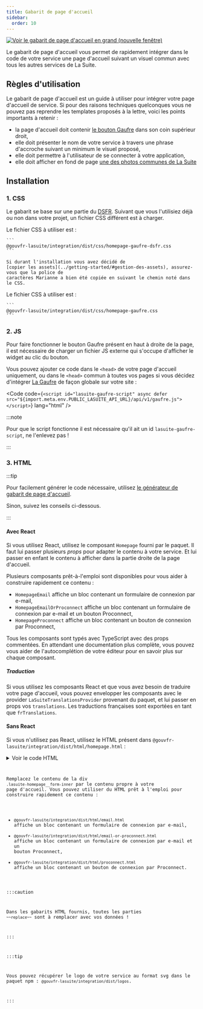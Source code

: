 ```yaml
---
title: Gabarit de page d'accueil
sidebar:
  order: 10
---
```



<p>
  <a href={assetHomepage.src} target="_blank">
    <Image
      src={assetHomepage}
      alt="Voir le gabarit de page d'accueil en grand (nouvelle fenêtre)"
    />
  </a>
</p>

Le gabarit de page d'accueil vous permet de rapidement intégrer dans le code de votre service une
page d'accueil suivant un visuel commun avec tous les autres services de La Suite.

## Règles d'utilisation

Le gabarit de page d'accueil est un guide à utiliser pour intégrer votre page d'accueil de service.
Si pour des raisons techniques quelconques vous ne pouvez pas reprendre les templates proposés à la
lettre, voici les points importants à retenir :

- la page d'accueil doit contenir [le bouton Gaufre](../gaufre) dans son coin supérieur droit,
- elle doit présenter le nom de votre service à travers une phrase d'accroche suivant un minimum le
  visuel proposé,
- elle doit permettre à l'utilisateur de se connecter à votre application,
- elle doit afficher en fond de page
  [une des photos communes de La Suite](/reference/api#arrière-plan-de-page-daccueil)

## Installation

### 1. CSS

Le gabarit se base sur une partie du [DSFR](https://www.systeme-de-design.gouv.fr/). Suivant que
vous l'utilisiez déjà ou non dans votre projet, un fichier CSS différent est à charger.

<Tabs>
  <TabItem label="Vous n'utilisez pas le DSFR">
    Le fichier CSS à utiliser est :

    ```
    @gouvfr-lasuite/integration/dist/css/homepage-gaufre-dsfr.css
    ```

    Si durant l'installation vous avez décidé de
    [copier les assets](../getting-started/#gestion-des-assets), assurez-vous que la police de
    caractères Marianne a bien été copiée en suivant le chemin noté dans le CSS.

  </TabItem>
  <TabItem label="Vous utilisez déjà le DSFR">
    Le fichier CSS à utiliser est :

    ```
    @gouvfr-lasuite/integration/dist/css/homepage-gaufre.css
    ```

  </TabItem>
</Tabs>

### 2. JS

Pour faire fonctionner le bouton Gaufre présent en haut à droite de la page, il est nécessaire de
charger un fichier JS externe qui s'occupe d'afficher le widget au clic du bouton.

Vous pouvez ajouter ce code dans le `<head>` de votre page d'accueil uniquement, ou dans le `<head>`
commun à toutes vos pages si vous décidez d'intégrer [La Gaufre](../gaufre) de façon globale sur
votre site :

<Code
  code={`<script id="lasuite-gaufre-script" async defer src="${import.meta.env.PUBLIC_LASUITE_API_URL}/api/v1/gaufre.js"></script>`}
  lang="html"
/>

:::note

Pour que le script fonctionne il est nécessaire qu'il ait un id `lasuite-gaufre-script`, ne
l'enlevez pas !

:::

### 3. HTML

:::tip

Pour facilement générer le code nécessaire, utilisez
[le générateur de gabarit de page d'accueil](../homepage-generator).

Sinon, suivez les conseils ci-dessous.

:::

#### Avec React

Si vous utilisez React, utilisez le composant `Homepage` fourni par le paquet. Il faut lui passer
plusieurs _props_ pour adapter le contenu à votre service. Et lui passer en enfant le contenu à
afficher dans la partie droite de la page d'accueil.

Plusieurs composants prêt-à-l'emploi sont disponibles pour vous aider à construire rapidement ce
contenu :

- `HomepageEmail` affiche un bloc contenant un formulaire de connexion par e-mail,
- `HomepageEmailOrProconnect` affiche un bloc contenant un formulaire de connexion par e-mail et un
  bouton Proconnect,
- `HomepageProconnect` affiche un bloc contenant un bouton de connexion par Proconnect,

Tous les composants sont typés avec TypeScript avec des props commentées. En attendant une
documentation plus complète, vous pouvez vous aider de l'autocomplétion de votre éditeur pour en
savoir plus sur chaque composant.

##### Traduction

Si vous utilisez les composants React et que vous avez besoin de traduire votre page d'accueil,
vous pouvez envelopper les composants avec le provider `LaSuiteTranslationsProvider` provenant du
paquet, et lui passer en props vos `translations`. Les traductions françaises sont exportées en
tant que `frTranslations`.

#### Sans React

Si vous n'utilisez pas React, utilisez le HTML présent dans
`@gouvfr-lasuite/integration/dist/html/homepage.html` :

<details>
  <summary>Voir le code HTML</summary>
  <Code
    code={homepageHtml}
    lang="html"
    title="@gouvfr-lasuite/integration/dist/html/homepage.html"
  />
</details>

Remplacez le contenu de la div `.lasuite-homepage__form-inner` par le contenu propre à votre page
d'accueil. Vous pouvez utiliser du HTML prêt à l'emploi pour construire rapidement ce contenu :

- `@gouvfr-lasuite/integration/dist/html/email.html` affiche un bloc contenant un formulaire de
  connexion par e-mail,
- `@gouvfr-lasuite/integration/dist/html/email-or-proconnect.html` affiche un bloc contenant un
  formulaire de connexion par e-mail et un bouton Proconnect,
- `@gouvfr-lasuite/integration/dist/html/proconnect.html` affiche un bloc contenant un bouton de
  connexion par Proconnect.

:::caution

Dans les gabarits HTML fournis, toutes les parties `~~replace~~` sont à remplacer avec vos données !

:::

:::tip

Vous pouvez récupérer le logo de votre service au format svg dans le paquet npm :
`@gouvfr-lasuite/integration/dist/logos`.

:::
